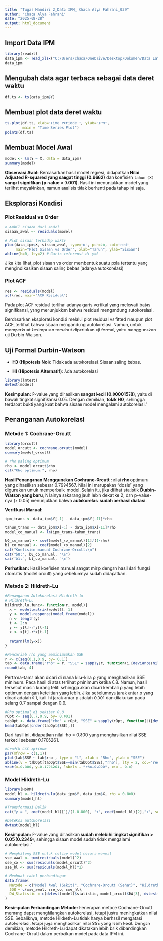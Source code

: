 ```yaml
---
title: "Tugas Mandiri 2_Data IPM_ Chaca Alya Fahrani_039"
author: "Chaca Alya Fahrani"
date: "2025-08-28"
output: html_document
---
```


## Import Data IPM

```r
library(readxl)
data_ipm <- read_xlsx("C:/Users/chaca/OneDrive/Desktop/Dokumen/Data Latihan Ipm Bandung (mpdw).xlsx")
data_ipm
```

## **Mengubah data agar terbaca sebagai data deret waktu**

```r
df.ts <- ts(data_ipm$Y)
```

## **Membuat plot data deret waktu**

```r
ts.plot(df.ts, xlab="Time Periode ", ylab="IPM", 
        main = "Time Series Plot")
points(df.ts)
```

## Membuat Model Awal

```r
model <- lm(Y ~ X, data = data_ipm)
summary(model)
```

**Observasi Awal:** Berdasarkan hasil model regresi, didapatkan **Nilai Adjusted R-squared yang sangat tinggi (0.9662)** dan koefisien `tahun (X)` **sangat signifikan (p-value \< 0.001)**. Hasil ini menunjukkan model yang terlihat meyakinkan, namun analisis tidak berhenti pada tahap ini saja.

## **Eksplorasi Kondisi**

### Plot Residual vs Order

```r
# Ambil sisaan dari model
sisaan_awal <- residuals(model)

# Plot sisaan terhadap waktu
plot(data_ipm$X, sisaan_awal, type="o", pch=20, col="red",
     main="Plot Sisaan vs Order", xlab="Tahun", ylab="Sisaan")
abline(h=0, lty=2) # Garis referensi di y=0
```

Jika kita lihat, plot sisaan vs order membentuk suatu pola tertentu yang mengindikasikan sisaan saling bebas (adanya autokorelasi)

### Plot ACF

```r
res <- residuals(model)
acf(res, main="ACF Residual")
```

Pada plot ACF residual terlihat adanya garis vertikal yang melewati batas signifikansi, yang menunjukkan bahwa residual mengandung autokorelasi.

Berdasarkan eksplorasi kondisi melalui plot residual vs fitted maupun plot ACF, terlihat bahwa sisaan mengandung autokorelasi. Namun, untuk memperkuat kesimpulan tersebut diperlukan uji formal, yaitu menggunakan uji Durbin-Watson.

## Uji Formal Durbin-Watson

-   **H0 (Hipotesis Nol)**: Tidak ada autokorelasi. Sisaan saling bebas.

-   **H1 (Hipotesis Alternatif)**: Ada autokorelasi.

```r
library(lmtest)
dwtest(model)
```

**Kesimpulan:** P-value yang dihasilkan **sangat kecil (0.00001578)**, yaitu di bawah tingkat signifikansi 0.05. Dengan demikian, **tolak H0**, sehingga terdapat bukti yang kuat bahwa sisaan model mengalami autokorelasi."

## Penanganan Autokorelasi

### Metode 1: Cochrane-Orcutt

```r
library(orcutt)
model_orcutt <- cochrane.orcutt(model)
summary(model_orcutt)

# rho paling optimum
rho <- model_orcutt$rho
cat("Rho optimum:", rho)
```

**Hasil Penanganan Menggunakan Cochrane-Orcutt :** nilai **rho** optimum yang dihasilkan sebesar 0.7994567. Nilai ini merupakan "dosis" yang digunakan untuk memperbaiki model. Selain itu, jika dilihat statistik **Durbin-Watson yang baru**, Nilainya sekarang jauh lebih dekat ke 2, dan p-value-nya (\> 0.05) menunjukkan bahwa **autokorelasi sudah berhasil diatasi**.

**Verifikasi Manual:**

```r
ipm_trans <- data_ipm$Y[-1] - data_ipm$Y[-11]*rho

tahun_trans <- data_ipm$X[-1] - data_ipm$X[-11]*rho
model_co_manual <- lm(ipm_trans~tahun_trans)

b0_co_manual <- coef(model_co_manual)[1]/(1-rho)
b1_co_manual <- coef(model_co_manual)[2]
cat("Koefisien manual Cochrane-Orcutt:\n")
cat("b0:", b0_co_manual, "\n")
cat("b1:", b1_co_manual, "\n")
```

**Perhatikan:** Hasil koefisien manual sangat mirip dengan hasil dari fungsi otomatis (model orcutt) yang sebelumnya sudah didapatkan.

### Metode 2: Hildreth-Lu

```r
#Penanganan Autokorelasi Hildreth lu
# Hildreth-Lu
hildreth.lu.func<- function(r, model){
  x <- model.matrix(model)[,-1]
  y <- model.response(model.frame(model))
  n <- length(y)
  t <- 2:n
  y <- y[t]-r*y[t-1]
  x <- x[t]-r*x[t-1]
  
  return(lm(y~x))
}

#Pencariab rho yang meminimumkan SSE
r <- c(seq(0.1,0.9, by= 0.1))
tab <- data.frame("rho" = r, "SSE" = sapply(r, function(i){deviance(hildreth.lu.func(i, model))}))
round(tab, 4)
```

Pertama-tama akan dicari di mana kira-kira ρ yang menghasilkan SSE minimum. Pada hasil di atas terlihat ρminimum ketika 0.8. Namun, hasil tersebut masih kurang teliti sehingga akan dicari kembali ρ yang lebih optimum dengan ketelitian yang lebih. Jika sebelumnya jarak antar ρ yang dicari adalah 0.1, kali ini jarak antar ρ adalah 0.001 dan dilakukan pada selang 0.7 sampai dengan 0.9.

```r
#Rho optimal di sekitar 0.8
rOpt <- seq(0.7,0.9, by= 0.001)
tabOpt <- data.frame("rho" = rOpt, "SSE" = sapply(rOpt, function(i){deviance(hildreth.lu.func(i, model))}))
head(tabOpt[order(tabOpt$SSE),])
```

Dari hasil ini, didapatkan nilai rho = 0.800 yang menghasilkan nilai SSE terkecil sebesar 0.1706261.

```r
#Grafik SSE optimum
par(mfrow = c(1,1))
plot(tab$SSE ~ tab$rho , type = "l", xlab = "Rho", ylab = "SSE")
abline(v = tabOpt[tabOpt$SSE==min(tabOpt$SSE),"rho"], lty = 2, col="red",lwd=2)
text(x=0.800, y=0.1706261, labels = "rho=0.800", cex = 0.8)
```

### Model Hildreth-Lu

```r
library(HoRM)
model_hl <- hildreth.lu(data_ipm$Y, data_ipm$X, rho = 0.800)
summary(model_hl)
```

```r
#Transformasi Balik
cat("y = ", coef(model_hl)[1]/(1-0.800), "+", coef(model_hl)[2],"x", sep = "")
```

```r
#Deteksi autokorelasi
dwtest(model_hl)
```

**Kesimpulan:** P-value yang dihasilkan **sudah melebihi tingkat signifikan \> 0.05 (0.2349)**, sehingga sisaan model sudah tidak mengalami autokorelasi."

```r
# Menghitung SSE untuk setiap model secara manual
sse_awal <- sum(residuals(model)^2)
sse_co <- sum(residuals(model_orcutt)^2)
sse_hl <- sum(residuals(model_hl)^2)

# Membuat tabel perbandingan
data.frame(
  Metode = c("Model Awal (Sakit)", "Cochrane-Orcutt (Sehat)", "Hildreth-Lu (Sehat)"),
  SSE = c(sse_awal, sse_co, sse_hl),
  DW_Statistic = c(dwtest(model)$statistic, model_orcutt$DW[3], dwtest(model_hl)$statistic)
)

```

**Kesimpulan Perbandingan Metode:** Penerapan metode Cochrane-Orcutt memang dapat menghilangkan autokorelasi, tetapi justru meningkatkan nilai SSE. Sebaliknya, metode Hildreth-Lu tidak hanya berhasil mengatasi autokorelasi, tetapi juga menghasilkan nilai SSE yang lebih kecil. Dengan demikian, metode Hildreth-Lu dapat dikatakan lebih baik dibandingkan Cochrane-Orcutt dalam perbaikan model pada data IPM ini.
